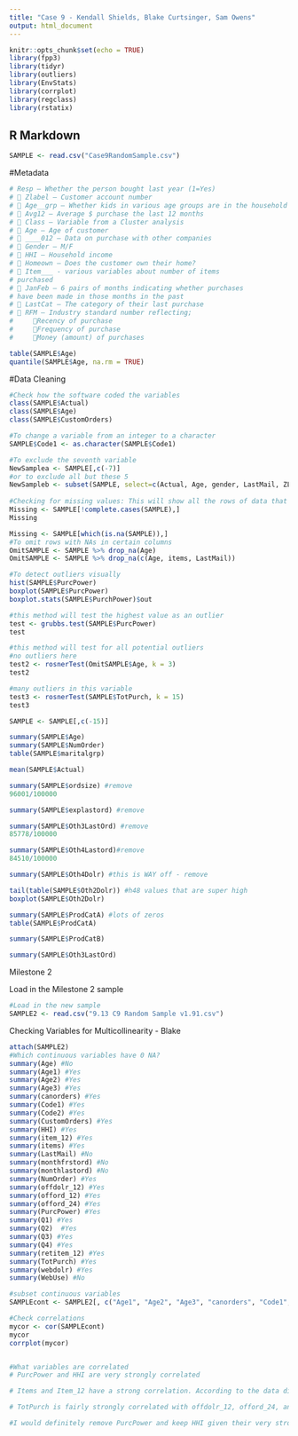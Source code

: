 ```yaml
---
title: "Case 9 - Kendall Shields, Blake Curtsinger, Sam Owens"
output: html_document
---
```


```r
knitr::opts_chunk$set(echo = TRUE)
library(fpp3)
library(tidyr)
library(outliers)
library(EnvStats)
library(corrplot)
library(regclass)
library(rstatix)
```

## R Markdown

```r
SAMPLE <- read.csv("Case9RandomSample.csv")
```

#Metadata
```r
# Resp – Whether the person bought last year (1=Yes)
#  Zlabel – Customer account number
#  Age__grp – Whether kids in various age groups are in the household
#  Avg12 – Average $ purchase the last 12 months
#  Class – Variable from a Cluster analysis
#  Age – Age of customer
#  ____012 – Data on purchase with other companies
#  Gender – M/F
#  HHI – Household income
#  Homeown – Does the customer own their home?
#  Item___ - various variables about number of items 
# purchased
#  JanFeb – 6 pairs of months indicating whether purchases 
# have been made in those months in the past
#  LastCat – The category of their last purchase
#  RFM – Industry standard number reflecting;
#     Recency of purchase
#     Frequency of purchase
#     Money (amount) of purchases
```


```r
table(SAMPLE$Age)
quantile(SAMPLE$Age, na.rm = TRUE)
```

#Data Cleaning

```r
#Check how the software coded the variables
class(SAMPLE$Actual)
class(SAMPLE$Age)
class(SAMPLE$CustomOrders)

#To change a variable from an integer to a character
SAMPLE$Code1 <- as.character(SAMPLE$Code1)

#To exclude the seventh variable
NewSamplea <- SAMPLE[,c(-7)]
#or to exclude all but these 5
NewSampleb <- subset(SAMPLE, select=c(Actual, Age, gender, LastMail, ZLabel))
  
#Checking for missing values: This will show all the rows of data that contain a NA  
Missing <- SAMPLE[!complete.cases(SAMPLE),]
Missing

Missing <- SAMPLE[which(is.na(SAMPLE)),]
#To omit rows with NAs in certain columns
OmitSAMPLE <- SAMPLE %>% drop_na(Age)
OmitSAMPLE <- SAMPLE %>% drop_na(c(Age, items, LastMail))

#To detect outliers visually
hist(SAMPLE$PurcPower)
boxplot(SAMPLE$PurcPower)
boxplot.stats(SAMPLE$PurchPower)$out

#this method will test the highest value as an outlier 
test <- grubbs.test(SAMPLE$PurcPower)
test

#this method will test for all potential outliers
#no outliers here
test2 <- rosnerTest(OmitSAMPLE$Age, k = 3)
test2

#many outliers in this variable
test3 <- rosnerTest(SAMPLE$TotPurch, k = 15)
test3

```



```r
SAMPLE <- SAMPLE[,c(-15)]

summary(SAMPLE$Age)
summary(SAMPLE$NumOrder)
table(SAMPLE$maritalgrp)

mean(SAMPLE$Actual)

summary(SAMPLE$ordsize) #remove
96001/100000

summary(SAMPLE$explastord) #remove

summary(SAMPLE$Oth3LastOrd) #remove
85778/100000

summary(SAMPLE$Oth4Lastord)#remove
84510/100000

summary(SAMPLE$Oth4Dolr) #this is WAY off - remove 

tail(table(SAMPLE$Oth2Dolr)) #h48 values that are super high
boxplot(SAMPLE$Oth2Dolr)

summary(SAMPLE$ProdCatA) #lots of zeros
table(SAMPLE$ProdCatA)

summary(SAMPLE$ProdCatB) 

summary(SAMPLE$Oth3LastOrd)


```

Milestone 2

Load in the Milestone 2 sample
```r
#Load in the new sample
SAMPLE2 <- read.csv("9.13 C9 Random Sample v1.91.csv")
```


Checking Variables for Multicollinearity - Blake
```r
attach(SAMPLE2)
#Which continuous variables have 0 NA?
summary(Age) #No
summary(Age1) #Yes
summary(Age2) #Yes
summary(Age3) #Yes
summary(canorders) #Yes
summary(Code1) #Yes
summary(Code2) #Yes
summary(CustomOrders) #Yes
summary(HHI) #Yes
summary(item_12) #Yes
summary(items) #Yes
summary(LastMail) #No
summary(monthfrstord) #No
summary(monthlastord) #No
summary(NumOrder) #Yes
summary(offdolr_12) #Yes
summary(offord_12) #Yes
summary(offord_24) #Yes
summary(PurcPower) #Yes
summary(Q1) #Yes
summary(Q2)  #Yes
summary(Q3) #Yes
summary(Q4) #Yes
summary(retitem_12) #Yes
summary(TotPurch) #Yes
summary(webdolr) #Yes
summary(WebUse) #No

#subset continuous variables
SAMPLEcont <- SAMPLE2[, c("Age1", "Age2", "Age3", "canorders", "Code1", "Code2", "CustomOrders", "HHI", "item_12", "items", "NumOrder", "offdolr_12", "offord_24", "PurcPower", "Q1", "Q2", "Q3", "Q4", "retitem_12", "TotPurch", "webdolr")]

#Check correlations
mycor <- cor(SAMPLEcont)
mycor
corrplot(mycor)


#What variables are correlated
# PurcPower and HHI are very strongly correlated

# Items and Item_12 have a strong correlation. According to the data dictionary, these variables literally represent the same thing so one should be removed. I'm surprised there's not a 100% correlation.

# TotPurch is fairly strongly correlated with offdolr_12, offord_24, and NumOrder. Also moderately correlated with q1, q2, q3, and q4.

#I would definitely remove PurcPower and keep HHI given their very strong correlation. Additionally, Item_12 should be removed given that it represents the same thing as Items. I would remove offord_24 and NumOrder given that they have a fairly strong correlation with TotPurch. However, I would keep Q1-4.


```
